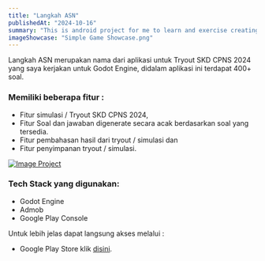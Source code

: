 ```yaml
---
title: "Langkah ASN"
publishedAt: "2024-10-16"
summary: "This is android project for me to learn and exercise creating apps using Godot Engine"
imageShowcase: "Simple Game Showcase.png"
---
```


Langkah ASN merupakan nama dari aplikasi untuk Tryout SKD CPNS 2024 yang saya kerjakan untuk Godot Engine, didalam
aplikasi ini terdapat 400+ soal.

### Memiliki beberapa fitur :

- Fitur simulasi / Tryout SKD CPNS 2024,
- Fitur Soal dan jawaban digenerate secara acak berdasarkan soal yang tersedia.
- Fitur pembahasan hasil dari tryout / simulasi dan
- Fitur penyimpanan tryout / simulasi.

[![Image Project](/image-showcase/LangkahASN.png)](/image-showcase/LangkahASN.png)

### Tech Stack yang digunakan:

- Godot Engine
- Admob
- Google Play Console

Untuk lebih jelas dapat langsung akses melalui :

- Google Play Store klik [disini](https://play.google.com/store/apps/details?id=com.alsandymaulana.langkahasn).
